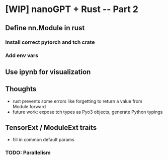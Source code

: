 # [WIP] nanoGPT + Rust -- Part 2

## Define nn.Module in rust

### Install correct pytorch and tch crate

### Add env vars

## Use ipynb for visualization

## Thoughts

- rust prevents some errors like forgetting to return a value from Module.forward
- future work: expose tch types as Pyo3 objects, generate Python typings

## TensorExt / ModuleExt traits

- fill in common default params

### TODO: Parallelism
